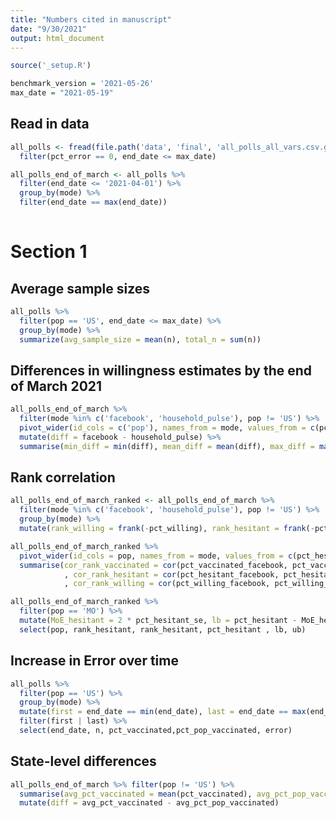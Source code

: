 ```yaml
---
title: "Numbers cited in manuscript"
date: "9/30/2021"
output: html_document
---
```


```r
source('_setup.R')

benchmark_version = '2021-05-26'
max_date = "2021-05-19"
```

## Read in data
```r
all_polls <- fread(file.path('data', 'final', 'all_polls_all_vars.csv.gz')) %>% 
  filter(pct_error == 0, end_date <= max_date)

all_polls_end_of_march <- all_polls %>% 
  filter(end_date <= '2021-04-01') %>% 
  group_by(mode) %>% 
  filter(end_date == max(end_date))
  
```

# Section 1
## Average sample sizes
```r
all_polls %>% 
  filter(pop == 'US', end_date <= max_date) %>% 
  group_by(mode) %>% 
  summarize(avg_sample_size = mean(n), total_n = sum(n))
```

## Differences in willingness estimates by the end of March 2021
```r
all_polls_end_of_march %>% 
  filter(mode %in% c('facebook', 'household_pulse'), pop != 'US') %>% 
  pivot_wider(id_cols = c('pop'), names_from = mode, values_from = c(pct_willing)) %>%
  mutate(diff = facebook - household_pulse) %>%
  summarise(min_diff = min(diff), mean_diff = mean(diff), max_diff = max(diff))
```

## Rank correlation
```r
all_polls_end_of_march_ranked <- all_polls_end_of_march %>%
  filter(mode %in% c('facebook', 'household_pulse'), pop != 'US') %>%
  group_by(mode) %>%
  mutate(rank_willing = frank(-pct_willing), rank_hesitant = frank(-pct_hesitant))

all_polls_end_of_march_ranked %>%
  pivot_wider(id_cols = pop, names_from = mode, values_from = c(pct_hesitant,  pct_willing, pct_vaccinated)) %>%
  summarise(cor_rank_vaccinated = cor(pct_vaccinated_facebook, pct_vaccinated_household_pulse, method = 'kendall')
            , cor_rank_hesitant = cor(pct_hesitant_facebook, pct_hesitant_household_pulse, method = 'kendall')
            , cor_rank_willing = cor(pct_willing_facebook, pct_willing_household_pulse, method = 'kendall'))

all_polls_end_of_march_ranked %>% 
  filter(pop == 'MO') %>% 
  mutate(MoE_hesitant = 2 * pct_hesitant_se, lb = pct_hesitant - MoE_hesitant, ub = pct_hesitant + MoE_hesitant) %>% 
  select(pop, rank_hesitant, rank_hesitant, pct_hesitant , lb, ub)

```



## Increase in Error over time
```r
all_polls %>% 
  filter(pop == 'US') %>%
  group_by(mode) %>%
  mutate(first = end_date == min(end_date), last = end_date == max(end_date)) %>%
  filter(first | last) %>%
  select(end_date, n, pct_vaccinated,pct_pop_vaccinated, error)
```

## State-level differences
```r
all_polls_end_of_march %>% filter(pop != 'US') %>%
  summarise(avg_pct_vaccinated = mean(pct_vaccinated), avg_pct_pop_vaccinated = mean(pct_pop_vaccinated)) %>%
  mutate(diff = avg_pct_vaccinated - avg_pct_pop_vaccinated)
```